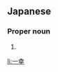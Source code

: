 ==Japanese==
{{ja-kanjitab|かず|ゆき}}

===Proper noun===
{{ja-pos|proper|かずゆき}}

# {{given name|male|lang=ja|sort=かずゆき}}

[[li:一幸]]